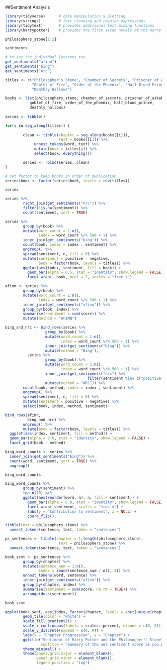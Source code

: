 
##Sentiment Analysis
```{r}
library(tidyverse)      # data manipulation & plotting
library(stringr)        # text cleaning and regular expressions
library(tidytext)       # provides additional text mining functions
library(harrypotter)    # provides the first seven novels of the Harry Potter series
```

```{r}
philosophers_stone[1:2]
```

```{r}
sentiments
```

```{r}
# to see the individual lexicons try
get_sentiments("afinn")
get_sentiments("bing")
get_sentiments("nrc")
```

```{r}
titles <- c("Philosopher's Stone", "Chamber of Secrets", "Prisoner of Azkaban",
            "Goblet of Fire", "Order of the Phoenix", "Half-Blood Prince",
            "Deathly Hallows")

books <- list(philosophers_stone, chamber_of_secrets, prisoner_of_azkaban,
           goblet_of_fire, order_of_the_phoenix, half_blood_prince,
           deathly_hallows)
  
series <- tibble()

for(i in seq_along(titles)) {
        
        clean <- tibble(chapter = seq_along(books[[i]]),
                        text = books[[i]]) %>%
             unnest_tokens(word, text) %>%
             mutate(book = titles[i]) %>%
             select(book, everything())

        series <- rbind(series, clean)
}

# set factor to keep books in order of publication
series$book <- factor(series$book, levels = rev(titles))

series
```

```{r}
series %>%
        right_join(get_sentiments("nrc")) %>%
        filter(!is.na(sentiment)) %>%
        count(sentiment, sort = TRUE)
```

```{r}
series %>%
        group_by(book) %>% 
        mutate(word_count = 1:n(),
               index = word_count %/% 500 + 1) %>% 
        inner_join(get_sentiments("bing")) %>%
        count(book, index = index , sentiment) %>%
        ungroup() %>%
        spread(sentiment, n, fill = 0) %>%
        mutate(sentiment = positive - negative,
               book = factor(book, levels = titles)) %>%
        ggplot(aes(index, sentiment, fill = book)) +
          geom_bar(alpha = 0.5, stat = "identity", show.legend = FALSE) +
          facet_wrap(~ book, ncol = 2, scales = "free_x")
```

```{r}
afinn <- series %>%
        group_by(book) %>% 
        mutate(word_count = 1:n(),
               index = word_count %/% 500 + 1) %>% 
        inner_join(get_sentiments("afinn")) %>%
        group_by(book, index) %>%
        summarise(sentiment = sum(score)) %>%
        mutate(method = "AFINN")

bing_and_nrc <- bind_rows(series %>%
                  group_by(book) %>% 
                  mutate(word_count = 1:n(),
                         index = word_count %/% 500 + 1) %>% 
                  inner_join(get_sentiments("bing")) %>%
                  mutate(method = "Bing"),
          series %>%
                  group_by(book) %>% 
                  mutate(word_count = 1:n(),
                         index = word_count %/% 500 + 1) %>%
                  inner_join(get_sentiments("nrc") %>%
                                     filter(sentiment %in% c("positive", "negative"))) %>%
                  mutate(method = "NRC")) %>%
        count(book, method, index = index , sentiment) %>%
        ungroup() %>%
        spread(sentiment, n, fill = 0) %>%
        mutate(sentiment = positive - negative) %>%
        select(book, index, method, sentiment)
```

```{r}
bind_rows(afinn, 
          bing_and_nrc) %>%
        ungroup() %>%
        mutate(book = factor(book, levels = titles)) %>%
  ggplot(aes(index, sentiment, fill = method)) +
  geom_bar(alpha = 0.8, stat = "identity", show.legend = FALSE) +
  facet_grid(book ~ method)
```

```{r}
bing_word_counts <- series %>%
  inner_join(get_sentiments("bing")) %>%
  count(word, sentiment, sort = TRUE) %>%
  ungroup()

bing_word_counts
```

```{r}
bing_word_counts %>%
        group_by(sentiment) %>%
        top_n(10) %>%
        ggplot(aes(reorder(word, n), n, fill = sentiment)) +
          geom_bar(alpha = 0.8, stat = "identity", show.legend = FALSE) +
          facet_wrap(~sentiment, scales = "free_y") +
          labs(y = "Contribution to sentiment", x = NULL) +
          coord_flip()
```

```{r}
tibble(text = philosophers_stone) %>% 
  unnest_tokens(sentence, text, token = "sentences")
```

```{r}
ps_sentences <- tibble(chapter = 1:length(philosophers_stone),
                        text = philosophers_stone) %>% 
  unnest_tokens(sentence, text, token = "sentences")
```

```{r}
book_sent <- ps_sentences %>%
        group_by(chapter) %>%
        mutate(sentence_num = 1:n(),
               index = round(sentence_num / n(), 2)) %>%
        unnest_tokens(word, sentence) %>%
        inner_join(get_sentiments("afinn")) %>%
        group_by(chapter, index) %>%
        summarise(sentiment = sum(score, na.rm = TRUE)) %>%
        arrange(desc(sentiment))

book_sent
```

```{r}
ggplot(book_sent, aes(index, factor(chapter, levels = sort(unique(chapter), decreasing = TRUE)), fill = sentiment)) +
        geom_tile(color = "white") +
        scale_fill_gradient2() +
        scale_x_continuous(labels = scales::percent, expand = c(0, 0)) +
        scale_y_discrete(expand = c(0, 0)) +
        labs(x = "Chapter Progression", y = "Chapter") +
        ggtitle("Sentiment of Harry Potter and the Philosopher's Stone",
                subtitle = "Summary of the net sentiment score as you progress through each chapter") +
        theme_minimal() +
        theme(panel.grid.major = element_blank(),
              panel.grid.minor = element_blank(),
              legend.position = "top")
```

